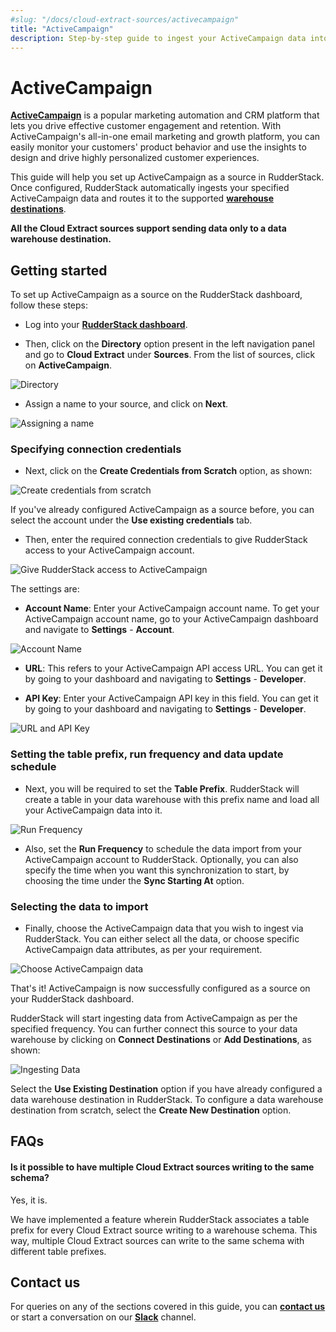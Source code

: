 ```yaml
---
#slug: "/docs/cloud-extract-sources/activecampaign"
title: "ActiveCampaign"
description: Step-by-step guide to ingest your ActiveCampaign data into RudderStack.
---
```


# ActiveCampaign

[**ActiveCampaign**](https://www.activecampaign.com/) is a popular marketing automation and CRM platform that lets you drive effective customer engagement and retention. With ActiveCampaign's all-in-one email marketing and growth platform, you can easily monitor your customers' product behavior and use the insights to design and drive highly personalized customer experiences.

This guide will help you set up ActiveCampaign as a source in RudderStack. Once configured, RudderStack automatically ingests your specified ActiveCampaign data and routes it to the supported [**warehouse destinations**](https://rudderstack.com/docs/data-warehouse-integrations/).

<div class="infoBlock">

<strong>All the Cloud Extract sources support sending data only to a data warehouse destination.</strong>
</div>

## Getting started

To set up ActiveCampaign as a source on the RudderStack dashboard, follow these steps:

- Log into your [**RudderStack dashboard**](https://app.rudderstack.com).

- Then, click on the **Directory** option present in the left navigation panel and go to **Cloud Extract** under **Sources**. From the list of sources, click on **ActiveCampaign**.

<img src=".../assets/cloud-extract-sources/activecampaign-2.png" alt="Directory" />

- Assign a name to your source, and click on **Next**.

<img src=".../assets/cloud-extract-sources/activecampaign-3.png" alt="Assigning a name" />

### Specifying connection credentials

- Next, click on the **Create Credentials from Scratch** option, as shown:

<img src="../assets/cloud-extract-sources/activecampaign-4.png" alt="Create credentials from scratch" />

<div class="successBlock">

  If you've already configured ActiveCampaign as a source before, you can select the account under the <strong>Use existing credentials</strong> tab.
</div>

- Then, enter the required connection credentials to give RudderStack access to your ActiveCampaign account.

<img src="../assets/cloud-extract-sources/activecampaign-5.png" alt="Give RudderStack access to ActiveCampaign" />

The settings are:

- **Account Name**: Enter your ActiveCampaign account name. To get your ActiveCampaign account name, go to your ActiveCampaign dashboard and navigate to **Settings** - **Account**.

<img src="../assets/cloud-extract-sources/activecampaign-6.png" alt="Account Name" />

- **URL**: This refers to your ActiveCampaign API access URL. You can get it by going to your dashboard and navigating to **Settings** - **Developer**.

- **API Key**: Enter your ActiveCampaign API key in this field. You can get it by going to your dashboard and navigating to **Settings** - **Developer**.

<img src=".../assets/cloud-extract-sources/activecampaign-7.png" alt="URL and API Key" />

### Setting the table prefix, run frequency and data update schedule

- Next, you will be required to set the **Table Prefix**. RudderStack will create a table in your data warehouse with this prefix name and load all your ActiveCampaign data into it.

<img src=".../assets/cloud-extract-sources/activecampaign-8.png" alt="Run Frequency" />

- Also, set the **Run Frequency** to schedule the data import from your ActiveCampaign account to RudderStack. Optionally, you can also specify the time when you want this synchronization to start, by choosing the time under the **Sync Starting At** option.

### Selecting the data to import

- Finally, choose the ActiveCampaign data that you wish to ingest via RudderStack. You can either select all the data, or choose specific ActiveCampaign data attributes, as per your requirement.

<img src="../assets/cloud-extract-sources/activecampaign-9.png" alt="Choose ActiveCampaign data" />

That's it! ActiveCampaign is now successfully configured as a source on your RudderStack dashboard.

RudderStack will start ingesting data from ActiveCampaign as per the specified frequency. You can further connect this source to your data warehouse by clicking on **Connect Destinations** or **Add Destinations**, as shown:

<img src="../assets/cloud-extract-sources/activecampaign-10.png" alt="Ingesting Data" />

<div class="infoBlock">

Select the <strong>Use Existing Destination</strong> option if you have already configured a data warehouse destination in RudderStack. To configure a data warehouse destination from scratch, select the <strong>Create New Destination</strong> option.
</div>

## FAQs

#### Is it possible to have multiple Cloud Extract sources writing to the same schema?

Yes, it is.

We have implemented a feature wherein RudderStack associates a table prefix for every Cloud Extract source writing to a warehouse schema. This way, multiple Cloud Extract sources can write to the same schema with different table prefixes.

## Contact us

For queries on any of the sections covered in this guide, you can [**contact us**](mailto:%20docs@rudderstack.com) or start a conversation on our [**Slack**](https://rudderstack.com/join-rudderstack-slack-community) channel.
